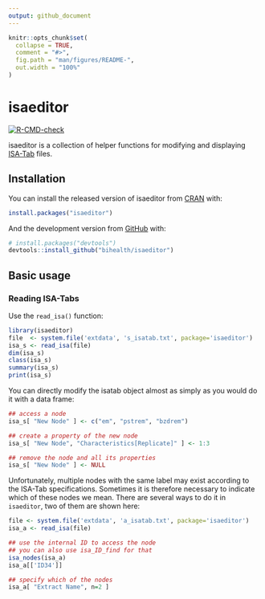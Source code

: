 ```yaml
---
output: github_document
---
```


<!-- README.md is generated from README.Rmd. Please edit that file -->

```r
knitr::opts_chunk$set(
  collapse = TRUE,
  comment = "#>",
  fig.path = "man/figures/README-",
  out.width = "100%"
)
```

# isaeditor

<!-- badges: start -->
<!-- badges: start -->
[![R-CMD-check](https://github.com/bihealth/isaeditor/workflows/R-CMD-check/badge.svg)](https://github.com/bihealth/isaeditor/actions)
<!-- badges: end -->
<!-- badges: end -->

isaeditor is a collection of helper functions for modifying and displaying
[ISA-Tab](https://isa-tools.org/) files. 

## Installation

You can install the released version of isaeditor from [CRAN](https://CRAN.R-project.org) with:

``` r
install.packages("isaeditor")
```

And the development version from [GitHub](https://github.com/) with:

``` r
# install.packages("devtools")
devtools::install_github("bihealth/isaeditor")
```


## Basic usage

### Reading ISA-Tabs

Use the `read_isa()` function:

```r
library(isaeditor)
file  <- system.file('extdata', 's_isatab.txt', package='isaeditor')
isa_s <- read_isa(file)
dim(isa_s)
class(isa_s)
summary(isa_s)
print(isa_s)
```

You can directly modify the isatab object almost as simply as you would do
it with a data frame:

```r
## access a node
isa_s[ "New Node" ] <- c("em", "pstrem", "bzdrem")

## create a property of the new node
isa_s[ "New Node", "Characteristics[Replicate]" ] <- 1:3

## remove the node and all its properties
isa_s[ "New Node" ] <- NULL
```

Unfortunately, multiple nodes with the same label may exist according to
the ISA-Tab specifications. Sometimes it is therefore necessary to indicate
which of these nodes we mean. There are several ways to do it in
`isaeditor`, two of them are shown here:

```r
file <- system.file('extdata', 'a_isatab.txt', package='isaeditor')
isa_a <- read_isa(file)

## use the internal ID to access the node
## you can also use isa_ID_find for that
isa_nodes(isa_a)
isa_a[['ID34']]

## specify which of the nodes 
isa_a[ "Extract Name", n=2 ]
```



